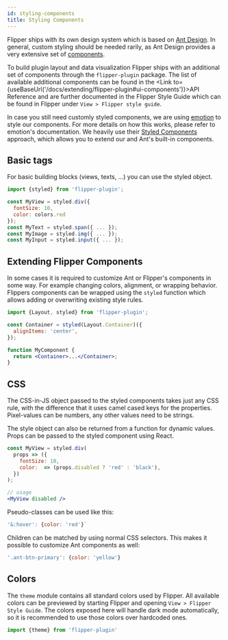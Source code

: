 ```yaml
---
id: styling-components
title: Styling Components
---
```



Flipper ships with its own design system which is based on [Ant Design](https://ant.design/).
In general, custom styling should be needed rarily, as Ant Design provides a very extensive set of [components](https://ant.design/components/overview/).

To build plugin layout and data visualization Flipper ships with an additional set of components through the `flipper-plugin` package.
The list of available additional components can be found in the <Link to={useBaseUrl('/docs/extending/flipper-plugin#ui-components')}>API Reference</Link> and are further documented
in the Flipper Style Guide which can be found in Flipper under `View > Flipper style guide`.

In case you still need customly styled components,
we are using [emotion](https://emotion.sh) to style our components. For more details on how this works, please refer to emotion's documentation. We heavily use their [Styled Components](https://emotion.sh/docs/styled) approach, which allows you to extend our and Ant's built-in components.

## Basic tags

For basic building blocks (views, texts, ...) you can use the styled object.

```js
import {styled} from 'flipper-plugin';

const MyView = styled.div({
  fontSize: 10,
  color: colors.red
});
const MyText = styled.span({ ... });
const MyImage = styled.img({ ... });
const MyInput = styled.input({ ... });
```

## Extending Flipper Components

In some cases it is required to customize Ant or Flipper's components in some way. For example changing colors, alignment, or wrapping behavior.
Flippers components can be wrapped using the `styled` function which allows adding or overwriting existing style rules.

```jsx
import {Layout, styled} from 'flipper-plugin';

const Container = styled(Layout.Container)({
  alignItems: 'center',
});

function MyComponent {
  return <Container>...</Container>;
}
```

## CSS

The CSS-in-JS object passed to the styled components takes just any CSS rule, with the difference that it uses camel cased keys for the properties. Pixel-values can be numbers, any other values need to be strings.

The style object can also be returned from a function for dynamic values. Props can be passed to the styled component using React.

```jsx
const MyView = styled.div(
  props => ({
    fontSize: 10,
    color:  => (props.disabled ? 'red' : 'black'),
  })
);

// usage
<MyView disabled />
```

Pseudo-classes can be used like this:

```javascript
'&:hover': {color: 'red'}`
```

Children can be matched by using normal CSS selectors. This makes it possible to customize Ant components as well:

```javascript
'.ant-btn-primary': {color: 'yellow'}
```

## Colors

The `theme` module contains all standard colors used by Flipper. All available colors can be previewed by starting Flipper and opening `View > Flipper Style Guide`.
The colors exposed here will handle dark mode automatically, so it is recommended to use those colors over hardcoded ones.

```javascript
import {theme} from 'flipper-plugin'
```
